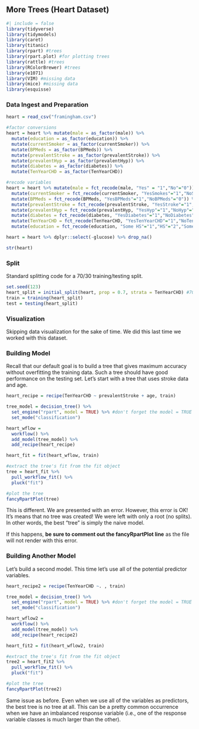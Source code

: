 ## More Trees (Heart Dataset)

```r
#| include = false
library(tidyverse) 
library(tidymodels)
library(caret)
library(titanic)
library(rpart) #trees
library(rpart.plot) #for plotting trees
library(rattle) #trees
library(RColorBrewer) #trees
library(e1071)
library(VIM) #missing data
library(mice) #missing data
library(esquisse)
```

### Data Ingest and Preparation

```r
heart = read_csv("framingham.csv")

#factor conversions
heart = heart %>% mutate(male = as_factor(male)) %>%
  mutate(education = as_factor(education)) %>%
  mutate(currentSmoker = as_factor(currentSmoker)) %>%
  mutate(BPMeds = as_factor(BPMeds)) %>%
  mutate(prevalentStroke = as_factor(prevalentStroke)) %>%
  mutate(prevalentHyp = as_factor(prevalentHyp)) %>%
  mutate(diabetes = as_factor(diabetes)) %>%
  mutate(TenYearCHD = as_factor(TenYearCHD))

#recode variables
heart = heart %>% mutate(male = fct_recode(male, "Yes" = "1","No"="0")) %>% 
  mutate(currentSmoker = fct_recode(currentSmoker, "YesSmokes"="1","NoSmokes"="0")) %>%
  mutate(BPMeds = fct_recode(BPMeds, "YesBPMeds"="1","NoBPMeds"="0")) %>%
  mutate(prevalentStroke = fct_recode(prevalentStroke, "YesStroke"="1","NoStroke"="0")) %>%
  mutate(prevalentHyp = fct_recode(prevalentHyp, "YesHyp"="1","NoHyp"="0")) %>%
  mutate(diabetes = fct_recode(diabetes, "YesDiabetes"="1","NoDiabetes"="0")) %>%
  mutate(TenYearCHD = fct_recode(TenYearCHD, "YesTenYearCHD"="1","NoTenYearCHD"="0")) %>%
  mutate(education = fct_recode(education, "Some HS"="1","HS"="2","Some College"="3","College or More"="4"))

heart = heart %>% dplyr::select(-glucose) %>% drop_na()

str(heart)
```

### Split

Standard splitting code for a 70/30 training/testing split.

```r
set.seed(123) 
heart_split = initial_split(heart, prop = 0.7, strata = TenYearCHD) #70% in training
train = training(heart_split) 
test = testing(heart_split)
```

### Visualization

Skipping data visualization for the sake of time. We did this last time we worked with this dataset.

### Building Model

Recall that our default goal is to build a tree that gives maximum accuracy without overfitting the training data. Such a tree should have good performance on the testing set. Let's start with a tree that uses stroke data and age.

```r
heart_recipe = recipe(TenYearCHD ~ prevalentStroke + age, train)

tree_model = decision_tree() %>% 
  set_engine("rpart", model = TRUE) %>% #don't forget the model = TRUE flag
  set_mode("classification")

heart_wflow = 
  workflow() %>% 
  add_model(tree_model) %>% 
  add_recipe(heart_recipe)

heart_fit = fit(heart_wflow, train)
```

```r
#extract the tree's fit from the fit object
tree = heart_fit %>% 
  pull_workflow_fit() %>% 
  pluck("fit")

#plot the tree
fancyRpartPlot(tree) 
```

This is different. We are presented with an error. However, this error is OK! It's means that no tree was created! We were left with only a root (no splits). In other words, the best "tree" is simply the naive model.

If this happens, **be sure to comment out the fancyRpartPlot line** as the file will not render with this error.

### Building Another Model

Let's build a second model. This time let's use all of the potential predictor variables.

```r
heart_recipe2 = recipe(TenYearCHD ~. , train)

tree_model = decision_tree() %>% 
  set_engine("rpart", model = TRUE) %>% #don't forget the model = TRUE flag
  set_mode("classification")

heart_wflow2 = 
  workflow() %>% 
  add_model(tree_model) %>% 
  add_recipe(heart_recipe2)

heart_fit2 = fit(heart_wflow2, train)
```

```r
#extract the tree's fit from the fit object
tree2 = heart_fit2 %>% 
  pull_workflow_fit() %>% 
  pluck("fit")

#plot the tree
fancyRpartPlot(tree2) 
```

Same issue as before. Even when we use all of the variables as predictors, the best tree is no tree at all. This can be a pretty common occurrence when we have an imbalanced response variable (i.e., one of the response variable classes is much larger than the other).

